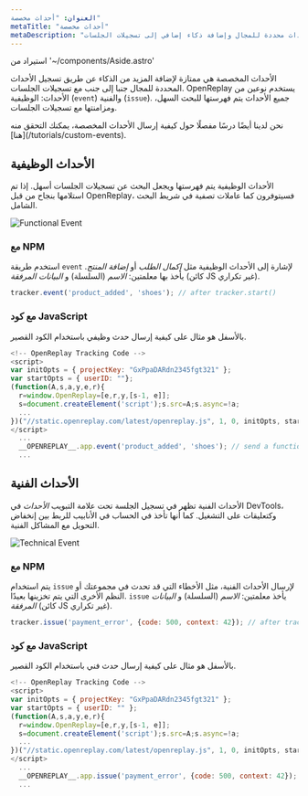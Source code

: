 ```yaml
---
العنوان: "أحداث مخصصة"
metaTitle: "أحداث مخصصة"
metaDescription: "كيفية إرسال أحداث محددة للمجال وإضافة ذكاء إضافي إلى تسجيلات الجلسات."
---
```

استيراد من '~/components/Aside.astro'

الأحداث المخصصة هي ممتازة لإضافة المزيد من الذكاء عن طريق تسجيل الأحداث المحددة للمجال جنبا إلى جنب مع تسجيلات الجلسات. OpenReplay يستخدم نوعين من الأحداث: الوظيفية (`event`) والفنية (`issue`). جميع الأحداث يتم فهرستها للبحث السهل، ومزامنتها مع تسجيلات الجلسات.

<Aside type="tip">
نحن لدينا أيضًا درسًا مفصلًا حول كيفية إرسال الأحداث المخصصة، يمكنك التحقق منه [هنا](/tutorials/custom-events).
</Aside>

## الأحداث الوظيفية

الأحداث الوظيفية يتم فهرستها ويجعل البحث عن تسجيلات الجلسات أسهل. إذا تم استلامها بنجاح من قبل OpenReplay، فسيتوفرون كما عاملات تصفية في شريط البحث الشامل.

![Functional Event](/static/custom-events-1.png#center)

### مع NPM

استخدم طريقة `event` لإشارة إلى الأحداث الوظيفية مثل *إكمال الطلب* أو *إضافة المنتج*. يأخذ بها معلمتين: *الاسم* (السلسلة) و *البيانات المرفقة* (كائن JS غير تكراري).


```js
tracker.event('product_added', 'shoes'); // after tracker.start()
```


### مع كود JavaScript

بالأسفل هو مثال على كيفية إرسال حدث وظيفي باستخدام الكود القصير.


```js
<!-- OpenReplay Tracking Code -->
<script>
var initOpts = { projectKey: "GxPpaDARdn2345fgt321" };
var startOpts = { userID: ""}; 
(function(A,s,a,y,e,r){
  r=window.OpenReplay=[e,r,y,[s-1, e]];
  s=document.createElement('script');s.src=A;s.async=!a;
  ...
})("//static.openreplay.com/latest/openreplay.js", 1, 0, initOpts, startOpts);
</script>
  ...
  __OPENREPLAY__.app.event('product_added', 'shoes'); // send a functional event later in your code
  ...
```


## الأحداث الفنية

الأحداث الفنية تظهر في تسجيل الجلسة تحت علامة التبويب *الأحداث* في DevTools، وكتعليقات على التشغيل. كما أنها تأخذ في الحساب في الأنابيب للربط بين إنخفاض التحويل مع المشاكل الفنية.

![Technical Event](/static/custom-events-2.png#center)

### مع NPM

يتم استخدام `issue` لإرسال الأحداث الفنية، مثل الأخطاء التي قد تحدث في مجموعتك أو النظم الأخرى التي يتم تخزينها بعيدًا. `issue` يأخذ معلمتين: *الاسم* (السلسلة) و *البيانات المرفقة* (كائن JS غير تكراري).


```js
tracker.issue('payment_error', {code: 500, context: 42}); // after tracker.start()
```


### مع كود JavaScript

بالأسفل هو مثال على كيفية إرسال حدث فني باستخدام الكود القصير.


```js
<!-- OpenReplay Tracking Code -->
<script>
var initOpts = { projectKey: "GxPpaDARdn2345fgt321" };
var startOpts = { userID: "" }; 
(function(A,s,a,y,e,r){
  r=window.OpenReplay=[e,r,y,[s-1, e]];
  s=document.createElement('script');s.src=A;s.async=!a;
  ...
})("//static.openreplay.com/latest/openreplay.js", 1, 0, initOpts, startOpts);
</script>
  ...
  __OPENREPLAY__.app.issue('payment_error', {code: 500, context: 42}); // send a technical event (issue) later in your code
  ...
```

